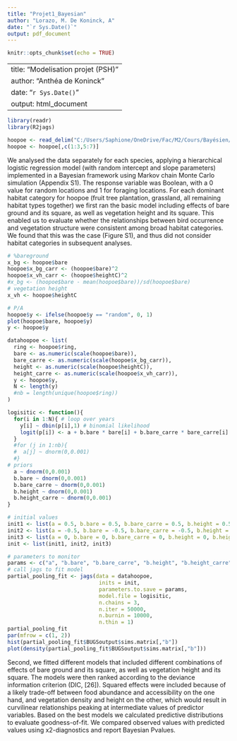 ```yaml
---
title: "Projet1_Bayesian"
author: "Lorazo, M. De Koninck, A"
date: "`r Sys.Date()`"
output: pdf_document
---
```


```r
knitr::opts_chunk$set(echo = TRUE)
```

---
title: "Modelisation projet (PSH)"
author: "Anthéa de Koninck"
date: "`r Sys.Date()`"
output: html_document
---

```r
library(readr)
library(R2jags)
```


```r
hoopoe <- read_delim("C:/Users/Saphione/OneDrive/Fac/M2/Cours/Bayésien/Projet/projet1/hoopoe.csv", delim = ";", escape_double = FALSE, trim_ws = TRUE)
hoopoe <- hoopoe[,c(1:3,5:7)]
```

We analysed the data separately for each species, applying a hierarchical logistic regression model (with random intercept and slope parameters) implemented in a Bayesian framework using
Markov chain Monte Carlo simulation (Appendix S1). The response variable was Boolean, with a 0 value for random locations and 1 for foraging locations. 
For each dominant habitat category for hoopoe (fruit tree plantation, grassland, all remaining habitat types together) we first ran the basic model including effects of bare ground and its square, as well as vegetation height and its square. This enabled us to evaluate whether the relationships between bird occurrence and vegetation structure were consistent among broad habitat categories. We found that this was the case (Figure S1), and thus did not consider habitat categories in subsequent analyses. 

```r
# %bareground
x_bg <- hoopoe$bare
hoopoe$x_bg_carr <- (hoopoe$bare)^2
hoopoe$x_vh_carr <- (hoopoe$heightC)^2
#x_bg <- (hoopoe$bare - mean(hoopoe$bare))/sd(hoopoe$bare)
# vegetation height
x_vh <- hoopoe$heightC
```

```r
# P/A
hoopoe$y <- ifelse(hoopoe$y == "random", 0, 1)
plot(hoopoe$bare, hoopoe$y)
y <- hoopoe$y

```


```r
datahoopoe <- list(
  ring <- hoopoe$ring,
  bare <- as.numeric(scale(hoopoe$bare)),
  bare_carre <- as.numeric(scale(hoopoe$x_bg_carr)),
  height <- as.numeric(scale(hoopoe$heightC)),
  height_carre <- as.numeric(scale(hoopoe$x_vh_carr)),
  y <- hoopoe$y,
  N <- length(y)
  #nb = length(unique(hoopoe$ring))
)
```

```r
logisitic <- function(){
  for(i in 1:N){ # loop over years
    y[i] ~ dbin(p[i],1) # binomial likelihood
    logit(p[i]) <- a + b.bare * bare[i] + b.bare_carre * bare_carre[i] + b.height * height[i] + b.height_carre * height_carre[i]
  }
  #for (j in 1:nb){
  #  a[j] ~ dnorm(0,0.001) 
  #}
# priors
  a ~ dnorm(0,0.001) 
  b.bare ~ dnorm(0,0.001)
  b.bare_carre ~ dnorm(0,0.001)
  b.height ~ dnorm(0,0.001)
  b.height_carre ~ dnorm(0,0.001) 
}

# initial values
init1 <- list(a = 0.5, b.bare = 0.5, b.bare_carre = 0.5, b.height = 0.5, b.height_carre = 0.5)
init2 <- list(a = -0.5, b.bare = -0.5, b.bare_carre = -0.5, b.height = -0.5, b.height_carre = -0.5)
init3 <- list(a = 0, b.bare = 0, b.bare_carre = 0, b.height = 0, b.height_carre = 0)
init <- list(init1, init2, init3)

# parameters to monitor
params <- c("a", "b.bare", "b.bare_carre", "b.height", "b.height_carre")
# call jags to fit model
partial_pooling_fit <- jags(data = datahoopoe,
                             inits = init,
                             parameters.to.save = params,
                             model.file = logisitic,
                             n.chains = 3,
                             n.iter = 50000,
                             n.burnin = 10000,
                             n.thin = 1)
partial_pooling_fit
par(mfrow = c(1, 2))
hist(partial_pooling_fit$BUGSoutput$sims.matrix[,"b"]) 
plot(density(partial_pooling_fit$BUGSoutput$sims.matrix[,"b"]))
```


Second, we fitted different models that included different combinations of effects of bare ground and its square, as well as vegetation height and its square. The models were then ranked according to the deviance information criterion (DIC, [26]). Squared effects were included because of a likely trade-off between food abundance and accessibility on the one hand, and vegetation density and height on the other, which would result in curvilinear
relationships peaking at intermediate values of predictor variables. Based on the best models we calculated predictive distributions to evaluate goodness-of-fit. We compared observed values with predicted values using x2-diagnostics and report Bayesian Pvalues. 



